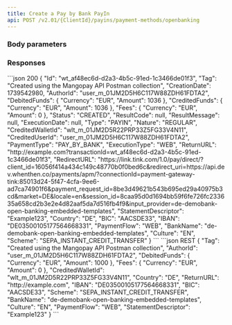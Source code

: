 ```yaml
---
title: Create a Pay by Bank PayIn
api: POST /v2.01/{ClientId}/payins/payment-methods/openbanking
---
```



### Body parameters

<Tag />
<AuthorId />
<DebitedFunds2 />
<Fees1 />
<CreditedWalletId />
<ReturnURL />
<StatementDescriptor />
<Country_PayByBank />
<BIC_PayByBank />
<IBAN_PayByBank />
<PaymentFlow />
<BankName_PayByBank />
<Culture_PayByBank />
<Scheme />

### Responses 

<AccordionGroup>
<Accordion title="200">

<IdResponse />
<TagResponse />
<CreationDateResponse />
<AuthorIdResponse />
<DebitedFunds2Response />
<CreditedFunds2Response />
<Fees1Response />
<Status2Response />
<ResultCodeResponse />
<ResultMessageResponse />
<ExecutionDateResponse />
<TypeResponse />
<NatureResponse />
<CreditedWalletIdResponse />
<CreditedUserIdResponse />
<PaymentType16Response />
<ExecutionType1Response />
<ReturnURLResponse />
<RedirectURLResponse />
<StatementDescriptorResponse />
<Country_PayByBank_Response />
<BIC_PayByBank_Response />
<IBAN_PayByBank_Response />
<PaymentFlowResponse />
<BankName_PayByBank_Response />
<Culture_PayByBank_Response />
<Scheme_Response />
<ProcessingStatusResponse />

</Accordion>
</AccordionGroup>

<ResponseExample>
```json 200
{
    "Id": "wt_af48ec6d-d2a3-4b5c-91ed-1c3466de01f3",
    "Tag": "Created using the Mangopay API Postman collection",
    "CreationDate": 1739542980,
    "AuthorId": "user_m_01JM2D5H6C117W88ZDH61FDTA2",
    "DebitedFunds": {
        "Currency": "EUR",
        "Amount": 1036
    },
    "CreditedFunds": {
        "Currency": "EUR",
        "Amount": 1036
    },
    "Fees": {
        "Currency": "EUR",
        "Amount": 0
    },
    "Status": "CREATED",
    "ResultCode": null,
    "ResultMessage": null,
    "ExecutionDate": null,
    "Type": "PAYIN",
    "Nature": "REGULAR",
    "CreditedWalletId": "wlt_m_01JM2D5R22PRP33Z5FG33V4N11",
    "CreditedUserId": "user_m_01JM2D5H6C117W88ZDH61FDTA2",
    "PaymentType": "PAY_BY_BANK",
    "ExecutionType": "WEB",
    "ReturnURL": "http://example.com?transactionId=wt_af48ec6d-d2a3-4b5c-91ed-1c3466de01f3",
    "RedirectURL": "https://link.tink.com/1.0/pay/direct/?client_id=16056f414a434c149c48770b0f0bed6c&redirect_uri=https://api.dev.whenthen.co/payments/apm/?connectionId=payment-gateway-tink:85013d24-5f47-4cfa-9ee6-ad7ca74901f6&payment_request_id=8be3d49621b543b695ed29a40975b3cd&market=DE&locale=en&session_id=8caa95d0d1694bb59f6fe726fc233635a658cd2b3e2e4d82aaf5da7d516fb4f9&input_provider=de-demobank-open-banking-embedded-templates",
    "StatementDescriptor": "Example123",
    "Country": "DE",
    "BIC": "AACSDE33",
    "IBAN": "DE03500105177564668331",
    "PaymentFlow": "WEB",
    "BankName": "de-demobank-open-banking-embedded-templates",
    "Culture": "EN",
    "Scheme": "SEPA_INSTANT_CREDIT_TRANSFER"
}
```
</ResponseExample>

<RequestExample>
```json REST
{
    "Tag": "Created using the Mangopay API Postman collection",
    "AuthorId": "user_m_01JM2D5H6C117W88ZDH61FDTA2",
    "DebitedFunds": {
      "Currency": "EUR",
        "Amount": 1000
    },
    "Fees": {
      "Currency": "EUR",
        "Amount": 0
    },
    "CreditedWalletId": "wlt_m_01JM2D5R22PRP33Z5FG33V4N11",
    "Country": "DE",
    "ReturnURL": "http://example.com",
    "IBAN": "DE03500105177564668331",
    "BIC": "AACSDE33",
    "Scheme": "SEPA_INSTANT_CREDIT_TRANSFER",
    "BankName": "de-demobank-open-banking-embedded-templates",
    "Culture": "EN",
    "PaymentFlow": "WEB",
    "StatementDescriptor": "Example123"
}
```
</RequestExample>